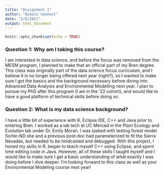```yaml
---
title: "Assignment 1"
author: "Nikole Vannest"
date: "2/8/2021"
output: html_document
---
```


```r
knitr::opts_chunk$set(echo = TRUE)
```

### **Question 1: Why am I taking this course?**

I am interested in data science, and before the focus was removed from the MESM program, I planned to make that an official part of my Bren degree. This class was originally part of the data science focus curriculum, and I believe it is no longer being offered next year (right?), so I wanted to make sure I got the basics and the background necessary before diving into Advanced Data Analysis and Environmental Modelling next year. I plan to pursue my PhD after this program (I am in the '22 cohort), and would like to have a good platform of technical skills before doing so. 

### **Question 2: What is my data science background?**

I have a little bit of experience with R, Eclipse IDE, C++ and Java prior to entering Bren. I worked as a lab tech at UC Merced in the Plant Ecology and Evolution lab under Dr. Emily Moran. I was tasked with testing forest model Sortie-ND she and a previous post-doc had parameterized to fit the Sierra Nevadas, but needed to be hindcasted and debugged. With this project, I honed my skills in R, began to teach myself C++ using Eclipse, and spent time editing code in Java. However, all of these skills I taught myself and I would like to make sure I get a basic understanding of what exactly I was doing before I dive deeper. I'm looking forward to this class as well as your Environmental Modeling course next year!



